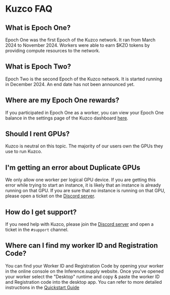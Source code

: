 
# Kuzco FAQ

## What is Epoch One?
Epoch One was the first Epoch of the Kuzco network. It ran from March 2024 to November 2024. Workers were able to earn $KZO tokens by providing compute resources to the network.

## What is Epoch Two?
Epoch Two is the second Epoch of the Kuzco network. It is started running in December 2024. An end date has not been announced yet.

## Where are my Epoch One rewards?
If you participated in Epoch One as a worker, you can view your Epoch One balance in the settings page of the Kuzco dashboard [here](https://inference.supply/dashboard/settings).

## Should I rent GPUs?
Kuzco is neutral on this topic. The majority of our users own the GPUs they use to run Kuzco.

## I'm getting an error about Duplicate GPUs
We only allow one worker per logical GPU device. If you are getting this error while trying to start an instance, it is likely that an instance is already running on that GPU. If you are sure that no instance is running on that GPU, please open a ticket on the [Discord server](https://discord.gg/kuzco).

## How do I get support?
If you need help with Kuzco, please join the [Discord server](https://discord.gg/kuzco) and open a ticket in the `#support` channel.

## Where can I find my worker ID and Registration Code?
You can find your Worker ID and Registration Code by opening your worker in the online console on the Inference.supply website. Once you've opened your worker select the "Desktop" runtime and copy & paste the worker ID and Registration code into the desktop app. You can refer to more detailed instructions in the [Quickstart Guide](https://docs.inference.supply/quick-start)
